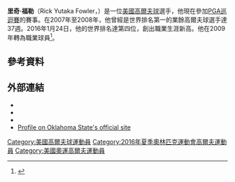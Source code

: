 {{noteTA
|1=zh-hans:福勒;zh-hk:科拿;zh-tw:福勒;
}}
{{Infobox golfer
| name              = 里奇·福勒<br>Rickie Fowler
| image             = 2018 Quicken Loans National.jpg
| imagesize         = 150px
| caption           = 攝於2018年[[奎肯信貸全國賽|奎肯信貸全國賽]]
| fullname          = Rick Yutaka Fowler
| nickname          = 
| birth_date        = {{nowrap|{{Birth date and age|1988|12|13}}}}
| birth_place       = [[美國|美國]][[加利福尼亚州|加利福尼亚州]][[穆列塔_(加利福尼亚州)|穆列塔]]
| death_date        = <!-- {{Death date and age|YYYY|MM|DD|1988|12|13}} -->
| death_place       =
| height            = {{height|ft=5|in=9}}<ref name=pga>{{cite web |url=http://www.pgatour.com/players/player.32102.html |title=Rickie Fowler – Profile |publisher=PGA Tour |access-date=September 26, 2017}}</ref>
| weight            = {{convert|150|lb|kg st|abbr=on}}<ref name=pga />
| nationality       = {{USA}}
| residence         = 美國[[佛罗里达州|佛罗里达州]][[朱庇特_(佛罗里达州)|朱庇特]]
| spouse            = [[艾莉森·史托珂|艾莉森·史托珂]]
| partner           =
| children          =
| college           = [[俄克拉何马州立大学|俄克拉何马州立大学]]
| yearpro           = 2009年
| retired           = <!-- Year retired -->
| tour              = [[PGA巡回赛|PGA巡回赛]]
| extour            =
| prowins           = 9
| pgawins           = 5
| eurowins          = 2
| japwins           = <!-- Number of Japan Golf Tour wins -->
| asiawins          = <!-- Number of Asian Tour wins -->
| sunwins           = <!-- Number of Sunshine Tour wins -->
| auswins           = <!-- Number of PGA Tour of Australasia wins -->
| nwidewins         = <!-- Number of Nationwide Tour wins -->
| chalwins          = <!-- Number of Challenge Tour wins -->
| champwins         = <!-- Number of Champions Tour wins -->
| seneurowins       = <!-- Number of European Seniors Tour wins -->
| otherwins         = 2
| majorwins         = <!-- Number of Major Championship wins -->
| masters           = 2nd: [[2018_Masters_Tournament|2018]]
| usopen            = T2: [[2014_U.S._Open_(golf)|2014]]
| open              = T2: [[2014_Open_Championship|2014]]
| pga               = T3: [[2014_PGA_Championship|2014]]
| wghofid           = <!-- World Golf Hall of Fame member ID -->
| wghofyear         = <!-- World Golf Hall of Fame year inducted -->
| award1            = [[Ben_Hogan_Award|Ben Hogan Award]]
| year1             = 2008
| award2            = [[PGA_Tour_Rookie_of_the_Year|PGA Tour<br />Rookie of the Year]]
| year2             = [[2010_PGA_Tour|2010]]
| awardssection     = <!-- location of awards page or section -->
}}
'''里奇·福勒'''（Rick Yutaka Fowler，{{bd|1988年|12月13日}}）是一位[[美國|美國]][[高爾夫球|高爾夫球]]選手，他現在參加[[PGA巡迴賽|PGA巡迴賽]]的賽事。在2007年至2008年，他曾經是世界排名第一的業餘高爾夫球選手達37週。2016年1月24日，他的世界排名達第四位，創出職業生涯新高。他在2009年轉為職業球員<ref>{{cite web |url=http://www.thegolfchannel.com/tour-insider/rickie-fowler-ends-amateur-career-walker-cup-win-32132/ |title=Rickie Fowler ends amateur career with Walker Cup win |publisher=Golf Channel |accessdate=July 14, 2011 |archive-url=https://web.archive.org/web/20090923221422/http://www.thegolfchannel.com/tour-insider/rickie-fowler-ends-amateur-career-walker-cup-win-32132/ |archive-date=2009-09-23 |dead-url=yes }}</ref>。

==參考資料==
{{reflist}}

==外部連結==
{{Commons category|Rickie Fowler}}
*{{Official website|https://rickiefowler.com/}}
*{{PGATour player|32102}}
*{{OWGR|12965}}
*[https://web.archive.org/web/20090620011528/http://www.okstate.com/sports/m-golf/mtt/fowler_rickie00.html Profile on Oklahoma State's official site]

{{Authority control}}

[[Category:美國高爾夫球運動員|Category:美國高爾夫球運動員]]
[[Category:2016年夏季奧林匹克運動會高爾夫運動員|Category:2016年夏季奧林匹克運動會高爾夫運動員]]
[[Category:美國奧運高爾夫運動員|Category:美國奧運高爾夫運動員]]
